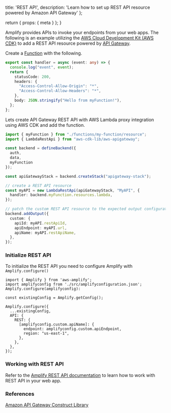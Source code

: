   title: 'REST API',
  description: 'Learn how to set up REST API resource powered by Amazon API Gateway'
};

  return {
    props: {
      meta
    }
  };
}

Amplify provides APIs to invoke your endpoints from your web apps. The following is an example utilizing the [AWS Cloud Development Kit (AWS CDK)](https://docs.aws.amazon.com/cdk/latest/guide/home.html) to add a REST API resource powered by [API Gateway](https://aws.amazon.com/api-gateway/).

Create a [Function](/gen2/build-a-backend/functions) with the following.

```ts title="amplify/functions/my-function/handler.ts"
export const handler = async (event: any) => {
  console.log("event", event);
  return {
    statusCode: 200,
    headers: {
      "Access-Control-Allow-Origin": "*",
      "Access-Control-Allow-Headers": "*",
    },
    body: JSON.stringify("Hello from myFunction!"),
  };
};
```

Lets create API Gateway REST API with AWS Lambda proxy integration using AWS CDK and add the function.

```ts title="amplify/backend.ts"
import { myFunction } from "./functions/my-function/resource";
import { LambdaRestApi } from "aws-cdk-lib/aws-apigateway";

const backend = defineBackend({
  auth, 
  data,
  myFunction
});

const apiGatewayStack = backend.createStack("apigateway-stack");

// create a REST API resource
const myAPI = new LambdaRestApi(apiGatewayStack, "MyAPI", {
  handler: backend.myFunction.resources.lambda,
});

// patch the custom REST API resource to the expected output configuration
backend.addOutput({
  custom: {
    apiId: myAPI.restApiId,
    apiEndpoint: myAPI.url,
    apiName: myAPI.restApiName,
  },
});
```

### Initialize REST API

To initialize the REST API you need to configure Amplify with `Amplify.configure()`

```tsx title="pages/index.tsx"
import { Amplify } from 'aws-amplify';
import amplifyconfig from './src/amplifyconfiguration.json';
Amplify.configure(amplifyconfig):

const existingConfig = Amplify.getConfig();

Amplify.configure({
  ...existingConfig,
  API: {
    REST: {
      [amplifyconfig.custom.apiName]: {
        endpoint: amplifyconfig.custom.apiEndpoint,
        region: "us-east-1",
      },
    },
  },
});
```

### Working with REST API

Refer to the [Amplify REST API documentation](/react/build-a-backend/restapi/) to learn how to work with REST API in your web app.

### References

[Amazon API Gateway Construct Library](https://docs.aws.amazon.com/cdk/api/v2/docs/aws-cdk-lib.aws_apigateway-readme.html)
